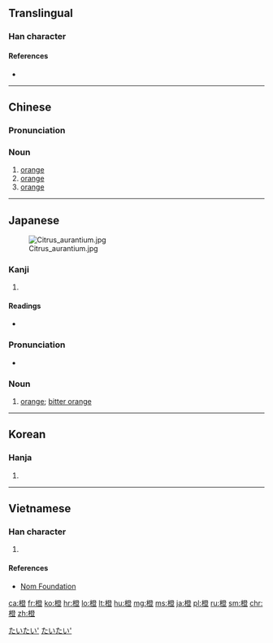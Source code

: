 ==Translingual==

===Han character===
{{Han char|rn=75|rad=木|as=12|sn=16|four=42918|canj=DNOT|ids=⿰木登}}

====References====
* {{Han ref|kx=0553.280|dkj=15552|dj=0942.110|hdz=21297.050|uh=6A59|ud=27225|bh=BEED|bd=48877}}

----

==Chinese==
{{zh-forms}}

===Pronunciation===
{{zh-pron
|m=chéng
|c=caang2,dang3,caang4
|h=pfs=
|md=
|mn=
|w=
|mc=y
|oc=y
|cat=n
}}

===Noun===
{{zh-noun}}

# [[orange]] {{gloss|the tree}}
# [[orange]] {{gloss|the fruit}}
# [[orange]] {{gloss|the color}}

{{zh-cat|Colors|Fruits}}

----

==Japanese==
[[File:Citrus_aurantium.jpg|thumb]]

===Kanji===
{{ja-kanji|grade=|rs=木12}}

# {{defn|lang=ja|sort=木12}}

====Readings====
* {{ja-readings|on=[[とう]] (tō)|kun=[[だいだい]] (daidai)}}

===Pronunciation===
* {{homophones|lang=ja|代々|大題}}

===Noun===
{{ja-noun|k|hira=だいだい|rom=daidai|hidx=たいたい'}}

# [[orange]]; [[bitter orange]]

[[Category:ja:Colors|たいたい']]
[[Category:ja:Fruits|たいたい']]
----

==Korean==

===Hanja===
{{ko-hanja|hangeul=[[등]], [[증]]|eumhun=|rv=deung, jeung|mr=tŭng, chŭng|y=tung, cung}}

# {{defn|lang=ko|sort=木12}}


----

==Vietnamese==

===Han character===
{{vi-hantu|[[chanh]], [[tranh]], [[vân]]|rs=木12}}

# {{defn|lang=vi|sort=木12}}

====References====
*[http://nomfoundation.org/common/nom_details.php?codepoint=6a59&img=1 Nom Foundation]

[[ca:橙]]
[[fr:橙]]
[[ko:橙]]
[[hr:橙]]
[[lo:橙]]
[[lt:橙]]
[[hu:橙]]
[[mg:橙]]
[[ms:橙]]
[[ja:橙]]
[[pl:橙]]
[[ru:橙]]
[[sm:橙]]
[[chr:橙]]
[[zh:橙]]